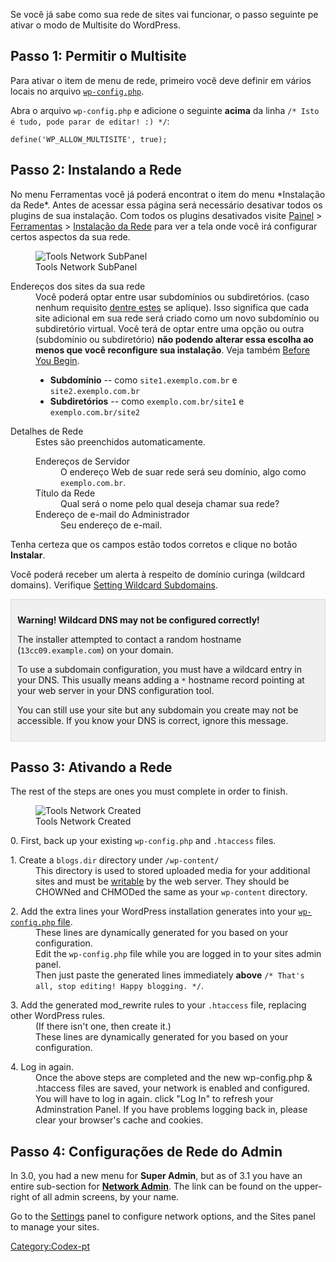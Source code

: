 {{Comunidade WP-Brasil}}
{{Avançado}}

Se você já sabe como sua rede de sites vai funcionar, o passo seguinte pe ativar o modo de Multisite do WordPress.

==Passo 1: Permitir o Multisite==
Para ativar o item de menu de rede, primeiro você deve definir em vários locais no arquivo  [[pt-br:Editando wp-config.php|<code>wp-config.php</code>]].

Abra o arquivo <code>wp-config.php</code> e adicione o seguinte '''acima''' da linha <code>/* Isto é tudo, pode parar de editar! :) */</code>:

 define('WP_ALLOW_MULTISITE', true);

== Passo 2: Instalando a Rede ==

No menu Ferramentas você já poderá encontrat o item do menu *Instalação da Rede*. Antes de acessar essa página será necessário desativar todos os plugins de sua instalação. Com todos os plugins desativados visite [[Super_Admin_Menu|Painel]] > [[Super_Admin_Menu#Tools|Ferramentas]] > [[Tools Network SubPanel|Instalação da Rede]] para ver a tela onde você irá configurar certos aspectos da sua rede.

[[Image:tools-network.png|thumb|Tools Network SubPanel]]

; Endereços dos sites da sua rede
: Você poderá optar entre usar subdomínios ou subdiretórios. (caso nenhum requisito [[#WordPress Settings Requirements|dentre estes]] se aplique). Isso significa que cada site adicional em sua rede será criado como um novo subdomínio ou subdiretório virtual. Você terá de optar entre uma opção ou outra (subdomínio ou subdiretório) '''não podendo alterar essa escolha ao menos que você reconfigure sua instalação'''. Veja também [[#Before You Begin|Before You Begin]].
:* '''Subdomínio''' -- como <code>site1.exemplo.com.br</code> e <code>site2.exemplo.com.br</code>
:* '''Subdiretórios''' -- como <code>exemplo.com.br/site1</code> e <code>exemplo.com.br/site2</code>

; Detalhes de Rede
: Estes são preenchidos automaticamente.
:; Endereços de Servidor
:: O endereço Web de suar rede será seu domínio, algo como <code>exemplo.com.br</code>.
:; Título da Rede
:: Qual será o nome pelo qual deseja chamar sua rede?
:; Endereço de e-mail do Administrador
:: Seu endereço de e-mail.

Tenha certeza que os campos estão todos corretos e clique no botão '''Instalar'''.

Você poderá receber um alerta à respeito de domínio curinga (wildcard domains). Verifique [[#Step 2: Setting Wildcard Subdomains|Setting Wildcard Subdomains]].

<div class="screen" style="padding: 10px; border:1px solid #dadada; background-color: #f0f0f0;">
'''Warning! Wildcard DNS may not be configured correctly!'''

The installer attempted to contact a random hostname (<code>13cc09.example.com</code>) on your domain.

To use a subdomain configuration, you must have a wildcard entry in your DNS. This usually means adding a <code>*</code> hostname record pointing at your web server in your DNS configuration tool.

You can still use your site but any subdomain you create may not be accessible. If you know your DNS is correct, ignore this message.
</div>

== Passo 3: Ativando a Rede ==

The rest of the steps are ones you must complete in order to finish.

[[Image:tools-network-created.png|thumb|Tools Network Created]]


;0. First, back up your existing <code>wp-config.php</code> and <code>.htaccess</code> files.

;1. Create a <code>blogs.dir</code> directory under <code>/wp-content/</code>
: This directory is used to stored uploaded media for your additional sites and must be [[Changing File Permissions|writable]] by the web server. They should be CHOWNed and CHMODed the same as your <code>wp-content</code> directory.

;2. Add the extra lines your WordPress installation generates into your [[Editing wp-config.php|<code>wp-config.php</code> file]].
: These lines are dynamically generated for you based on your configuration.
: Edit the <code>wp-config.php</code> file while you are logged in to your sites admin panel.
: Then just paste the generated lines immediately '''above''' <code>/* That's all, stop editing! Happy blogging. */</code>.


;3. Add the generated mod_rewrite rules to your <code>.htaccess</code> file, replacing other WordPress rules.
: (If there isn't one, then create it.)
: These lines are dynamically generated for you based on your configuration.

;4. Log in again.
: Once the above steps are completed and the new wp-config.php & .htaccess files are saved, your network is enabled and configured. You will have to log in again. click "Log In" to refresh your Adminstration Panel. If you have problems logging back in, please clear your browser's cache and cookies.

== Passo 4: Configurações de Rede do Admin ==

In 3.0, you had a new menu for '''Super Admin''', but as of 3.1 you have an entire sub-section for  '''[[Network Admin]]'''.  The link can be found on the upper-right of all admin screens, by your name.

Go to the [[Network Admin Settings SubPanel|Settings]] panel to configure network options, and the Sites panel to manage your sites.

[[Category:Codex-pt]]
{{DEFAULTSORT:A}}